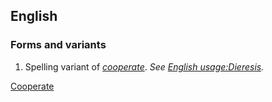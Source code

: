 ==English==
===Forms and variants===
# Spelling variant of ''[[cooperate]]''.  ''See [[English usage:Dieresis]].''

[[Category:English words spelled with diacritics or ligatures|Cooperate]]